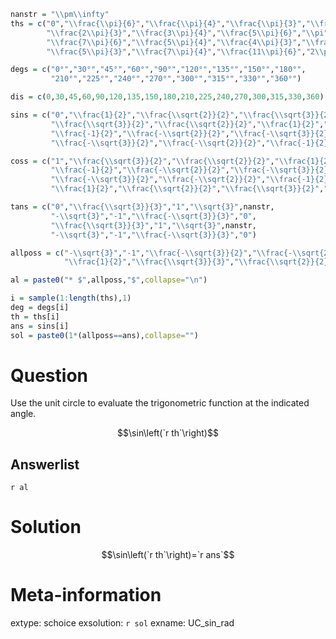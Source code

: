 ```r
nanstr = "\\pm\\infty"
ths = c("0","\\frac{\\pi}{6}","\\frac{\\pi}{4}","\\frac{\\pi}{3}","\\frac{\\pi}{2}",
        "\\frac{2\\pi}{3}","\\frac{3\\pi}{4}","\\frac{5\\pi}{6}","\\pi",
        "\\frac{7\\pi}{6}","\\frac{5\\pi}{4}","\\frac{4\\pi}{3}","\\frac{3\\pi}{2}",
        "\\frac{5\\pi}{3}","\\frac{7\\pi}{4}","\\frac{11\\pi}{6}","2\\pi")

degs = c("0°","30°","45°","60°","90°","120°","135°","150°","180°",
         "210°","225°","240°","270°","300°","315°","330°","360°")

dis = c(0,30,45,60,90,120,135,150,180,210,225,240,270,300,315,330,360)

sins = c("0","\\frac{1}{2}","\\frac{\\sqrt{2}}{2}","\\frac{\\sqrt{3}}{2}","1",
         "\\frac{\\sqrt{3}}{2}","\\frac{\\sqrt{2}}{2}","\\frac{1}{2}","0",
         "\\frac{-1}{2}","\\frac{-\\sqrt{2}}{2}","\\frac{-\\sqrt{3}}{2}","-1",
         "\\frac{-\\sqrt{3}}{2}","\\frac{-\\sqrt{2}}{2}","\\frac{-1}{2}","0")

coss = c("1","\\frac{\\sqrt{3}}{2}","\\frac{\\sqrt{2}}{2}","\\frac{1}{2}","0",
         "\\frac{-1}{2}","\\frac{-\\sqrt{2}}{2}","\\frac{-\\sqrt{3}}{2}","-1",
         "\\frac{-\\sqrt{3}}{2}","\\frac{-\\sqrt{2}}{2}","\\frac{-1}{2}","0",
         "\\frac{1}{2}","\\frac{\\sqrt{2}}{2}","\\frac{\\sqrt{3}}{2}","1")

tans = c("0","\\frac{\\sqrt{3}}{3}","1","\\sqrt{3}",nanstr,
         "-\\sqrt{3}","-1","\\frac{-\\sqrt{3}}{3}","0",
         "\\frac{\\sqrt{3}}{3}","1","\\sqrt{3}",nanstr,
         "-\\sqrt{3}","-1","\\frac{-\\sqrt{3}}{3}","0")

allposs = c("-\\sqrt{3}","-1","\\frac{-\\sqrt{3}}{2}","\\frac{-\\sqrt{2}}{2}","\\frac{-\\sqrt{3}}{3}","\\frac{-1}{2}","0",
            "\\frac{1}{2}","\\frac{\\sqrt{3}}{3}","\\frac{\\sqrt{2}}{2}","\\frac{\\sqrt{3}}{2}","1","\\sqrt{3}",nanstr)

al = paste0("* $",allposs,"$",collapse="\n")

i = sample(1:length(ths),1)
deg = degs[i]
th = ths[i]
ans = sins[i]
sol = paste0(1*(allposs==ans),collapse="")

```

Question
========

Use the unit circle to evaluate the trigonometric function at the indicated angle.

$$\sin\left(`r th`\right)$$


Answerlist
--------

`r al`


Solution
========

$$\sin\left(`r th`\right)=`r ans`$$

Meta-information
============
extype: schoice
exsolution: `r sol`
exname: UC_sin_rad